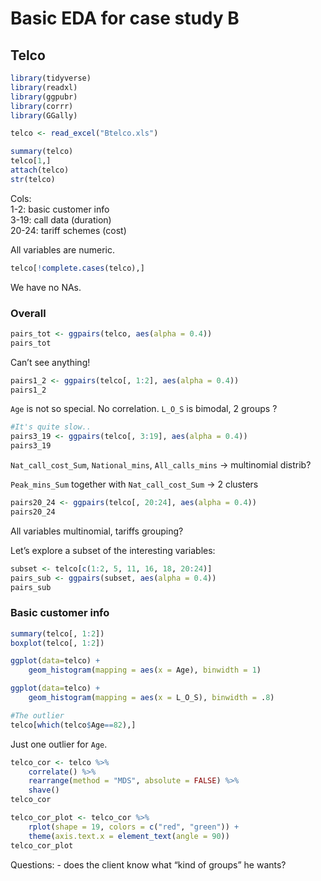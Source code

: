 # Basic EDA for case study B
## Telco


```r
library(tidyverse)
library(readxl)
library(ggpubr)
library(corrr)
library(GGally)
```



```r
telco <- read_excel("Btelco.xls")
```


```r
summary(telco)
telco[1,]
attach(telco)
str(telco)
```

Cols:       
1-2: basic customer info        
3-19: call data (duration)      
20-24: tariff schemes (cost)        

All variables are numeric.

```r
telco[!complete.cases(telco),]
```
We have no NAs.

### Overall

```r
pairs_tot <- ggpairs(telco, aes(alpha = 0.4))
pairs_tot
```

Can't see anything!

```r
pairs1_2 <- ggpairs(telco[, 1:2], aes(alpha = 0.4))
pairs1_2
```

`Age` is not so special. No correlation. `L_O_S` is bimodal, 2 groups ?

```r
#It's quite slow..
pairs3_19 <- ggpairs(telco[, 3:19], aes(alpha = 0.4))
pairs3_19
```

`Nat_call_cost_Sum`, `National_mins`, `All_calls_mins` -> multinomial distrib?

`Peak_mins_Sum` together with `Nat_call_cost_Sum` -> 2 clusters

```r
pairs20_24 <- ggpairs(telco[, 20:24], aes(alpha = 0.4))
pairs20_24
```

All variables multinomial, tariffs grouping?

Let's explore a subset of the interesting variables:

```r
subset <- telco[c(1:2, 5, 11, 16, 18, 20:24)]
pairs_sub <- ggpairs(subset, aes(alpha = 0.4))
pairs_sub
```


### Basic customer info
```r
summary(telco[, 1:2])
boxplot(telco[, 1:2])

ggplot(data=telco) + 
    geom_histogram(mapping = aes(x = Age), binwidth = 1)

ggplot(data=telco) + 
    geom_histogram(mapping = aes(x = L_O_S), binwidth = .8)

#The outlier
telco[which(telco$Age==82),]
```

Just one outlier for `Age`. 

```r
telco_cor <- telco %>%
    correlate() %>%
    rearrange(method = "MDS", absolute = FALSE) %>%
    shave() 
telco_cor

telco_cor_plot <- telco_cor %>%
    rplot(shape = 19, colors = c("red", "green")) +
    theme(axis.text.x = element_text(angle = 90))
telco_cor_plot
```




Questions:
- does the client know what "kind of groups" he wants?

